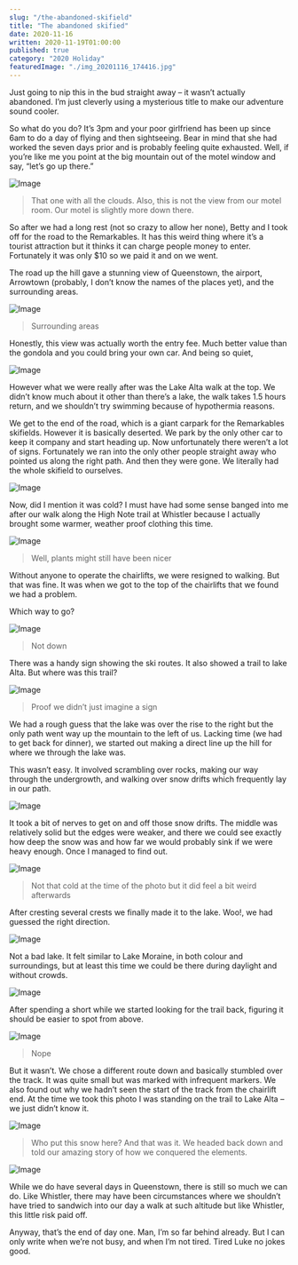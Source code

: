 ```yaml
---
slug: "/the-abandoned-skifield"
title: "The abandoned skified"
date: 2020-11-16
written: 2020-11-19T01:00:00
published: true
category: "2020 Holiday"
featuredImage: "./img_20201116_174416.jpg"
---
```


Just going to nip this in the bud straight away – it wasn’t actually abandoned. I’m just cleverly using a mysterious title to make our adventure sound cooler.

So what do you do? It’s 3pm and your poor girlfriend has been up since 6am to do a day of flying and then sightseeing. Bear in mind that she had worked the seven days prior and is probably feeling quite exhausted. Well, if you’re like me you point at the big mountain out of the motel window and say, “let’s go up there.”

![Image](img_20201116_121922.jpg)

> That one with all the clouds. Also, this is not the view from our motel room. Our motel is slightly more down there.

So after we had a long rest (not so crazy to allow her none), Betty and I took off for the road to the Remarkables. It has this weird thing where it’s a tourist attraction but it thinks it can charge people money to enter. Fortunately it was only $10 so we paid it and on we went.

The road up the hill gave a stunning view of Queenstown, the airport, Arrowtown (probably, I don’t know the names of the places yet), and the surrounding areas.

![Image](img_20201116_170610.jpg)

> Surrounding areas

Honestly, this view was actually worth the entry fee. Much better value than the gondola and you could bring your own car. And being so quiet,

![Image](img_20201116_184952.jpg)

However what we were really after was the Lake Alta walk at the top. We didn’t know much about it other than there’s a lake, the walk takes 1.5 hours return, and we shouldn’t try swimming because of hypothermia reasons.

We get to the end of the road, which is a giant carpark for the Remarkables skifields. However it is basically deserted. We park by the only other car to keep it company and start heading up. Now unfortunately there weren’t a lot of signs. Fortunately we ran into the only other people straight away who pointed us along the right path. And then they were gone. We literally had the whole skifield to ourselves.

![Image](img_20201116_172459.jpg)

Now, did I mention it was cold? I must have had some sense banged into me after our walk along the High Note trail at Whistler because I actually brought some warmer, weather proof clothing this time.

![Image](img_20201116_173246.jpg)

> Well, plants might still have been nicer

Without anyone to operate the chairlifts, we were resigned to walking. But that was fine. It was when we got to the top of the chairlifts that we found we had a problem.

Which way to go?

![Image](img_20201116_174416.jpg)

> Not down

There was a handy sign showing the ski routes. It also showed a trail to lake Alta. But where was this trail?

![Image](img_20201116_174130.jpg)

> Proof we didn’t just imagine a sign

We had a rough guess that the lake was over the rise to the right but the only path went way up the mountain to the left of us. Lacking time (we had to get back for dinner), we started out making a direct line up the hill for where we through the lake was.

This wasn’t easy. It involved scrambling over rocks, making our way through the undergrowth, and walking over snow drifts which frequently lay in our path.

![Image](img_20201116_174928.jpg)

It took a bit of nerves to get on and off those snow drifts. The middle was relatively solid but the edges were weaker, and there we could see exactly how deep the snow was and how far we would probably sink if we were heavy enough. Once I managed to find out.

![Image](img_20201116_180031.jpg)

> Not that cold at the time of the photo but it did feel a bit weird afterwards

After cresting several crests we finally made it to the lake. Woo\!, we had guessed the right direction.

![Image](img_20201116_181040.jpg)

Not a bad lake. It felt similar to Lake Moraine, in both colour and surroundings, but at least this time we could be there during daylight and without crowds.

![Image](img_20201116_180558.jpg)

After spending a short while we started looking for the trail back, figuring it should be easier to spot from above.

![Image](img_20201116_181828.jpg)

> Nope

But it wasn’t. We chose a different route down and basically stumbled over the track. It was quite small but was marked with infrequent markers. We also found out why we hadn’t seen the start of the track from the chairlift end. At the time we took this photo I was standing on the trail to Lake Alta – we just didn’t know it.

![Image](img_20201116_173945.jpg)

> Who put this snow here?
And that was it. We headed back down and told our amazing story of how we conquered the elements.

![Image](img_20201116_182005.jpg)

While we do have several days in Queenstown, there is still so much we can do. Like Whistler, there may have been circumstances where we shouldn’t have tried to sandwich into our day a walk at such altitude but like Whistler, this little risk paid off.

Anyway, that’s the end of day one. Man, I’m so far behind already. But I can only write when we’re not busy, and when I’m not tired. Tired Luke no jokes good.
